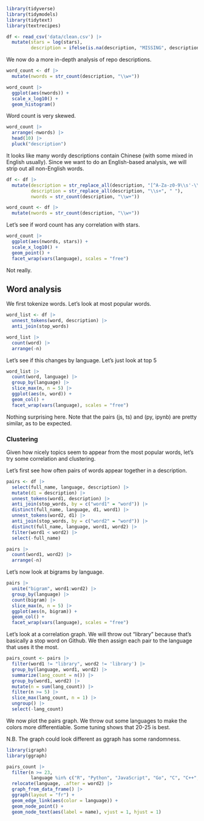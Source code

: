 ```r
library(tidyverse)
library(tidymodels)
library(tidytext)
library(textrecipes)
```

```r
df <- read_csv('data/clean.csv') |> 
  mutate(stars = log(stars),
         description = ifelse(is.na(description, "MISSING", description)))
```

We now do a more in-depth analysis of repo descriptions.

```r
word_count <- df |> 
  mutate(nwords = str_count(description, "\\w+"))

word_count |> 
  ggplot(aes(nwords)) +
  scale_x_log10() + 
  geom_histogram()
```

Word count is very skewed.

```r
word_count |> 
  arrange(-nwords) |> 
  head(10) |> 
  pluck("description")
```

It looks like many wordy descriptions contain Chinese (with some mixed in English usually).  Since we want to do an English-based analysis, we will strip out all non-English words.

```r
df <- df |> 
  mutate(description = str_replace_all(description, "[^A-Za-z0-9\\s'-\\.]", " "),
         description = str_replace_all(description, "\\s+", " "),
         nwords = str_count(description, "\\w+"))

word_count <- df |> 
  mutate(nwords = str_count(description, "\\w+"))
```

Let's see if word count has any correlation with stars.

```r
word_count |> 
  ggplot(aes(nwords, stars)) +
  scale_x_log10() +
  geom_point() +
  facet_wrap(vars(language), scales = "free")
```

Not really.

## Word analysis

We first tokenize words.  Let's look at most popular words.

```r
word_list <- df |> 
  unnest_tokens(word, description) |> 
  anti_join(stop_words)

word_list |> 
  count(word) |> 
  arrange(-n)
```

Let's see if this changes by language.  Let's just look at top 5

```r
word_list |> 
  count(word, language) |> 
  group_by(language) |> 
  slice_max(n, n = 5) |> 
  ggplot(aes(n, word)) +
  geom_col() +
  facet_wrap(vars(language), scales = "free")
```

Nothing surprising here.  Note that the pairs (js, ts) and (py, ipynb) are pretty similar, as to be expected.

### Clustering

Given how nicely topics seem to appear from the most popular words, let's try some correlation and clustering.

Let's first see how often pairs of words appear together in a description.

```r
pairs <- df |> 
  select(full_name, language, description) |> 
  mutate(d1 = description) |> 
  unnest_tokens(word1, description) |> 
  anti_join(stop_words, by = c("word1" = "word")) |> 
  distinct(full_name, language, d1, word1) |> 
  unnest_tokens(word2, d1) |>
  anti_join(stop_words, by = c("word2" = "word")) |>
  distinct(full_name, language, word1, word2) |> 
  filter(word1 < word2) |> 
  select(-full_name)

pairs |> 
  count(word1, word2) |> 
  arrange(-n)
```

Let's now look at bigrams by language.

```r
pairs |> 
  unite("bigram", word1:word2) |> 
  group_by(language) |> 
  count(bigram) |> 
  slice_max(n, n = 5) |> 
  ggplot(aes(n, bigram)) +
  geom_col() +
  facet_wrap(vars(language), scales = "free")
```

Let's look at a correlation graph.  We will throw out "library" because that's basically a stop word on Github.  We then assign each pair to the language that uses it the most.

```r
pairs_count <- pairs |>
  filter(word1 != "library", word2 != 'library') |> 
  group_by(language, word1, word2) |> 
  summarize(lang_count = n()) |> 
  group_by(word1, word2) |> 
  mutate(n = sum(lang_count)) |> 
  filter(n >= 5) |> 
  slice_max(lang_count, n = 1) |> 
  ungroup() |> 
  select(-lang_count)
```

We now plot the pairs graph.  We throw out some languages to make the colors more differentiable. Some tuning shows that 20-25 is best.

N.B. The graph could look different as ggraph has some randomness.

```r
library(igraph)
library(ggraph)

pairs_count |> 
  filter(n >= 23,
         language %in% c("R", "Python", "JavaScript", "Go", "C", "C++", "Java")) |>
  relocate(language, .after = word2) |> 
  graph_from_data_frame() |> 
  ggraph(layout = "fr") +
  geom_edge_link(aes(color = language)) +
  geom_node_point() +
  geom_node_text(aes(label = name), vjust = 1, hjust = 1)
```

```r
```









